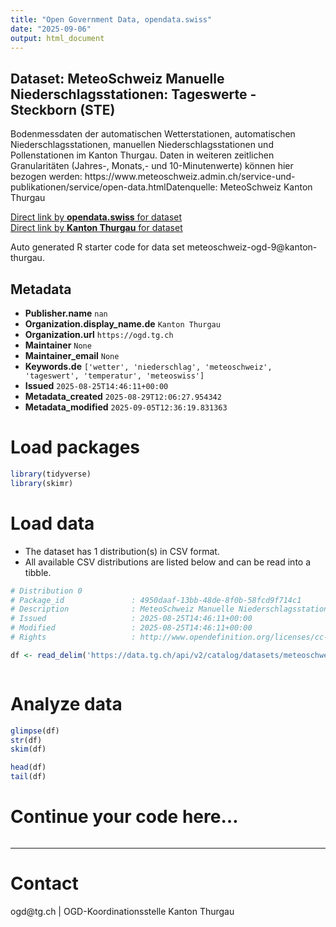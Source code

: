 ```yaml
---
title: "Open Government Data, opendata.swiss"
date: "2025-09-06"
output: html_document
---
```


## Dataset: MeteoSchweiz Manuelle Niederschlagsstationen: Tageswerte - Steckborn (STE)

Bodenmessdaten der automatischen Wetterstationen, automatischen Niederschlagsstationen, manuellen Niederschlagsstationen und Pollenstationen im Kanton Thurgau. Daten in weiteren zeitlichen Granularitäten (Jahres-, Monats,- und 10-Minutenwerte) können hier bezogen werden: https://www.meteoschweiz.admin.ch/service-und-publikationen/service/open-data.htmlDatenquelle: MeteoSchweiz Kanton Thurgau

[Direct link by **opendata.swiss** for dataset](https://opendata.swiss/de/dataset/meteoschweiz-manuelle-niederschlagsstationen-tageswerte-steckborn-ste)<br>
[Direct link by **Kanton Thurgau** for dataset](https://data.tg.ch/explore/dataset/meteoschweiz-ogd-9/)

Auto generated R starter code for data set meteoschweiz-ogd-9@kanton-thurgau.

## Metadata

- **Publisher.name** `nan`
- **Organization.display_name.de** `Kanton Thurgau`
- **Organization.url** `https://ogd.tg.ch`
- **Maintainer** `None`
- **Maintainer_email** `None`
- **Keywords.de** `['wetter', 'niederschlag', 'meteoschweiz', 'tageswert', 'temperatur', 'meteoswiss']`
- **Issued** `2025-08-25T14:46:11+00:00`
- **Metadata_created** `2025-08-29T12:06:27.954342`
- **Metadata_modified** `2025-09-05T12:36:19.831363`


# Load packages

```r

library(tidyverse)
library(skimr)

```

# Load data

-   The dataset has 1 distribution(s) in CSV format.
-   All available CSV distributions are listed below and can be read into a tibble.

```r

# Distribution 0
# Package_id               : 4950daaf-13bb-48de-8f0b-58fcd9f714c1
# Description              : MeteoSchweiz Manuelle Niederschlagsstationen: Tageswerte - Steckborn (STE) (csv)
# Issued                   : 2025-08-25T14:46:11+00:00
# Modified                 : 2025-08-25T14:46:11+00:00
# Rights                   : http://www.opendefinition.org/licenses/cc-by/

df <- read_delim('https://data.tg.ch/api/v2/catalog/datasets/meteoschweiz-ogd-9/exports/csv?use_labels=true')



```

# Analyze data

```r

glimpse(df)
str(df)
skim(df)

head(df)
tail(df)

```

# Continue your code here...

```r

```

------------------------------------------------------------------------

# Contact

ogd@tg.ch | OGD-Koordinationsstelle Kanton Thurgau
